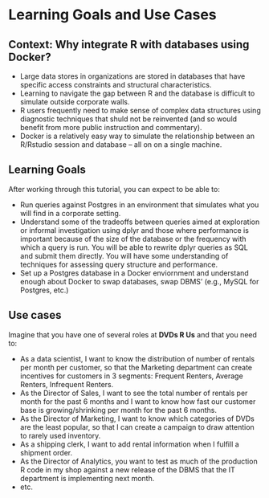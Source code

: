 # Learning Goals and Use Cases

## Context: Why integrate R with databases using Docker?

* Large data stores in organizations are stored in databases that have specific access constraints and  structural characteristics.
* Learning to navigate the gap between R and the database is difficult to simulate outside corporate walls.
* R users frequently need to make sense of complex data structures using diagnostic techniques that shuld not be reinvented (and so would benefit from more public instruction and  commentary).
* Docker is a relatively easy way to simulate the relationship between an R/Rstudio session and database -- all on on a single machine.

## Learning Goals

After working through this tutorial, you can expect to be able to:

* Run queries against Postgres in an environment that simulates what you will find in a corporate setting.
* Understand some of the tradeoffs between queries aimed at exploration or informal investigation using dplyr and those where performance is important because of the size of the database or the frequency with which a query is run. You will be able to rewrite dplyr queries as SQL and submit them directly. You will have some understanding of techniques for assessing query structure and performance.
* Set up a Postgres database in a Docker enviornment and understand enough about Docker to swap databases, swap DBMS' (e.g., MySQL for Postgres, etc.)

## Use cases 

Imagine that you have one of several roles at **DVDs R Us** and that you need to:

* As a data scientist, I want to know the distribution of number of rentals per month per customer, so that the Marketing department can create incentives for customers in 3 segments: Frequent Renters, Average Renters, Infrequent Renters.
* As the Director of Sales, I want to see the total number of rentals per month for the past 6 months and I want to know how fast our customer base is growing/shrinking per month for the past 6 months.
* As the Director of Marketing, I want to know which categories of DVDs are the least popular, so that I can create a campaign to draw attention to rarely used inventory.
* As a shipping clerk, I want to add rental information when I fulfill a shipment order.
* As the Director of Analytics, you want to test as much of the production R code in my shop against a new release of the DBMS that the IT department is implementing next month.
* etc.

